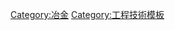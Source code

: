 {{Navbox
| name       = 鋼鐵生產
| title      = [[钢]][[铁]]生產
| image      = [[File:Fotothek df n-08 0000320.jpg|120px]]
| above      =
* [[钢铁冶金学|鋼鐵冶金學歷史]]
* {{le|鋼鐵生產列表|List of steel producers}}
| state      = autocollapse
| bodyclass  = hlist

| group1     = 煉鐵<br>({{le|煉鐵廠|Ironworks}})
| list1      = {{Navbox|subgroup
 | group1    = [[冶炼]]
 | list1     = 
*[[直接还原铁|海綿鐵]]
**{{le|鍛鐵爐|Bloomery}}
*[[生鐵]]
**[[高爐]]
**{{le|冷鼓風|Cold blast}}
**{{le|熱鼓風|Hot blast}}
**{{le|無煙鐵|Anthracite iron}}
*[[直接還原鐵]]
 | group2    = 次級
 | list2     = 
*[[熟鐵]]
**{{le|精煉爐|Finery forge}}
**{{le|反射爐|Reverberatory furnace|反射}}{{le|鑄鐵攪煉|Puddling (metallurgy)|攪煉}}{{le|冶爐|Furnace}}
*[[铸铁]]
**{{le|沖天爐|Cupola furnace}}
**{{le|感應電爐|Induction furnace}}
}}

| group2     = [[炼钢]]<br>([[煉鋼廠]])
| list2      = {{Navbox|subgroup
 |group1 = 初級(1850年前)
 |list1 = 
*{{le|模式焊接|Pattern welding}}
*[[坩堝鋼]]
**[[大馬士革鋼]]
*[[吹踏鞴]]
*{{le|滲碳法|Cementation process}}
 |group2 = 初級(1850年後)
 |list2 =
*[[贝塞麦转炉炼钢法]]
*[[平炉炼钢法]]
*[[電弧爐]]
*{{le|鹼性氧氣煉鋼法|Basic oxygen steelmaking|鹼性氧氣法}}

 |group3 = 次級
 |list3 =
*[[电渣重熔]]
*[[真空電弧再熔煉]]
*{{le|氬氧脫碳法|Argon oxygen decarburization}}
}}
| group3 = {{le|各國鋼鐵生產列表|List of countries by steel production|各國生產}}
| list3 = 
* {{le|孟加拉鋼鐵工業|Steel industry in Bangladesh|孟加拉}}
* {{le|中國鋼鐵工業|Steel industry in China|中國}}
* {{le|印度鋼鐵工業|Iron and steel industry in India|印度}}
* {{le|義大利鋼鐵工業|Steel industry in Italy|義大利}}
* {{le|盧森堡鋼鐵工業|Steel industry in Luxembourg|盧森堡}}
* {{le|美國鋼鐵工業|Iron and steel industry in the United States|美國}}

|group4 = [[热处理]]技術
|list4 = 
{{Navbox|subgroup
 |group1 = [[退火]]
 |list1 = 
* [[驱氢]]
* {{le|短路退火|Annealing by short circuit}}
 |group2 = {{le|硬化 (冶金學)|Hardening (metallurgy)|硬化}}/ <br>[[表面硬化]]
 |list2 =
* {{le|奧氏體形變|Ausforming}}
* {{le|滲硼處理|Boriding}}
* [[滲碳氮化]]
* [[滲碳]]
* {{le|低溫硬化|Cryogenic hardening|低溫處理}}
* {{le|鐵素體氮碳共滲|Ferritic nitrocarburizing}}
* {{le|感應硬化|Induction hardening}}
* [[滲氮]]
**[[等离子渗氮]]
* [[析出硬化]]
* {{le|QPQ處理|Quench polish quench}}
 |group3 = [[回火]] 
 |list3 = 
* {{le|沃斯回火|Austempering}}
* {{le|馬氏回火|Martempering}}
 |group4=
 |list4 =
* {{le|低溫處理|Cryogenic treatment}}
** {{le|毛邊|Burr (edge)#Cryogenic deburring|低溫去毛邊}}
** {{le|低溫去毛刺|Cryogenic deflashing}}
** {{le|低溫硬化|Cryogenic hardening}}
* {{le|局部熱處理|Differential heat treatment}}
* {{le|去碳|Decarburization}}
* [[合成气体]]
* {{le|銲接後熱處理|Post weld heat treatment}}
* [[淬火]]
* [[超塑成型]]
}}
}}
<noinclude>
{{collapsible option}}
[[Category:冶金]]
[[Category:工程技術模板]]
</noinclude>